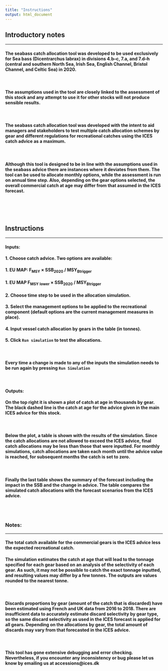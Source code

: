 ```yaml
---
title: "Instructions"
output: html_document
---
```



## Introductory notes  
***


#### The seabass catch allocation tool was developed to be used **exclusively** for Sea bass (Dicentrarchus labrax) in divisions 4.b–c, 7.a, and 7.d–h (central and southern North Sea, Irish Sea, English Channel, Bristol Channel, and Celtic Sea) in 2020.  

<br> 

#### The assumptions used in the tool are closely linked to the assessment of this stock and any attempt to use it for other stocks will not produce sensible results.  

<br> 

#### The seabass catch allocation tool was developed with the intent to aid managers and stakeholders to test multiple catch allocation schemes by gear and different regulations for recreational catches using the ICES catch advice as a maximum.  

<br> 

#### Although this tool is designed to be in line with the assumptions used in the seabass advice there are instances where it deviates from them. The tool can be used to allocate monthly options, while the assessment is run on annual time step. Also, depending on the gear options selected, the overall commercial catch at age may differ from that assumed in the ICES forecast.  

<br>  
<br>

## Instructions  
***

#### **Inputs:**  



#### 1. Choose catch advice. Two options are available:
####    1. EU MAP: F<sub>MSY</sub> × SSB<sub>2020</sub> / MSY<sub>Btrigger</sub>
####    1. EU MAP F<sub>MSY</sub> <sub>lower</sub> × SSB<sub>2020</sub> / MSY<sub>Btrigger</sub>
#### 2. Choose time step to be used in the allocation simulation.
#### 3. Select the management options to be applied to the recreational component (default options are the current management measures in place).
#### 4. Input vessel catch allocation by gears in the table (in tonnes).
#### 5. Click `Run simulation` to test the allocations.

<br> 

#### Every time a change is made to any of the inputs the simulation needs to be run again by pressing `Run Simulation`  

<br> 

#### **Outputs:** 


#### On the top right it is shown a plot of catch at age in thousands by gear. The black dashed line is the catch at age for the advice given in the main ICES advice for this stock.  

<br> 

#### Below the plot, a table is shown with the results of the simulation. Since the catch allocations are not allowed to exceed the ICES advice, final catch allocations may be less than those that were inputted. For monthly simulations, catch allocations are taken each month until the advice value is reached, for subsequent months the catch is set to zero.  

<br> 

#### Finally the last table shows the summary of the forecast including the impact in the SSB and the change in advice.  The table compares the simulated catch allocations with the forecast scenarios from the ICES advice.  

<br> 
<br> 

### **Notes:**  
*** 

#### The total catch available for the commercial gears is the ICES advice less the expected recreational catch.  


#### The simulation estimates the catch at age that will lead to the tonnage specified for each gear based on an analysis of the selectivity of each gear. As such, it may not be possible to catch the exact tonnage inputted, and resulting values may differ by a few tonnes. The outputs are values rounded to the nearest tonne. 

<br>

#### Discards proportions by gear (amount of the catch that is discarded) have been estimated using French and UK data from 2016 to 2018. There are insufficient data to accurately estimate discard selectivity by gear type, so the same discard selectivity as used in the ICES forecast is applied for all gears. Depending on the allocations by gear, the total amount of discards may vary from that forecasted in the ICES advice.  

<br> 

#### This tool has gone extensive debugging and error checking. Nevertheless, if you encounter any inconsistency or bug please let us know by emailing us at accessions@ices.dk
<br> 
<br> 
